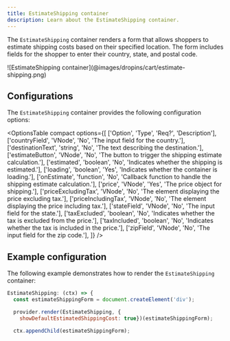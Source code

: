 ```yaml
---
title: EstimateShipping container
description: Learn about the EstimateShipping container.
---
```



The `EstimateShipping` container renders a form that allows shoppers to estimate shipping costs based on their specified location. The form includes fields for the shopper to enter their country, state, and postal code.

<Diagram caption="EstimateShipping container">
  ![EstimateShipping container](@images/dropins/cart/estimate-shipping.png)
</Diagram>

## Configurations

The `EstimateShipping` container provides the following configuration options:

<OptionsTable
  compact
  options={[
    ['Option', 'Type', 'Req?', 'Description'],
    ['countryField', 'VNode', 'No', 'The input field for the country.'],
    ['destinationText', 'string', 'No', 'The text describing the destination.'],
    ['estimateButton', 'VNode', 'No', 'The button to trigger the shipping estimate calculation.'],
    ['estimated', 'boolean', 'No', 'Indicates whether the shipping is estimated.'],
    ['loading', 'boolean', 'Yes', 'Indicates whether the container is loading.'],
    ['onEstimate', 'function', 'No', 'Callback function to handle the shipping estimate calculation.'],
    ['price', 'VNode', 'Yes', 'The price object for shipping.'],
    ['priceExcludingTax', 'VNode', 'No', 'The element displaying the price excluding tax.'],
    ['priceIncludingTax', 'VNode', 'No', 'The element displaying the price including tax.'],
    ['stateField', 'VNode', 'No', 'The input field for the state.'],
    ['taxExcluded', 'boolean', 'No', 'Indicates whether the tax is excluded from the price.'],
    ['taxIncluded', 'boolean', 'No', 'Indicates whether the tax is included in the price.'],
    ['zipField', 'VNode', 'No', 'The input field for the zip code.'],
  ]}
/>

## Example configuration

The following example demonstrates how to render the `EstimateShipping` container:

```js
EstimateShipping: (ctx) => {
  const estimateShippingForm = document.createElement('div');

  provider.render(EstimateShipping, {
    showDefaultEstimatedShippingCost: true})(estimateShippingForm);

  ctx.appendChild(estimateShippingForm);
```
